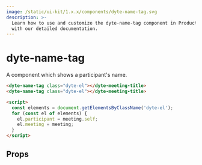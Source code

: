 ```yaml
---
image: /static/ui-kit/1.x.x/components/dyte-name-tag.svg
description: >-
  Learn how to use and customize the dyte-name-tag component in ProductDB's UI Kit
  with our detailed documentation.
---
```


# dyte-name-tag

A component which shows a participant's name.

```html
<dyte-name-tag class="dyte-el"></dyte-meeting-title>
<dyte-name-tag class="dyte-el"></dyte-meeting-title>

<script>
  const elements = document.getElementsByClassName('dyte-el');
  for (const el of elements) {
    el.participant = meeting.self;
    el.meeting = meeting;
  }
</script>
```

## Props

<PropsTable of="dyte-name-tag" />

<head>
  <title>UI Kit dyte-name-tag</title>
</head>
